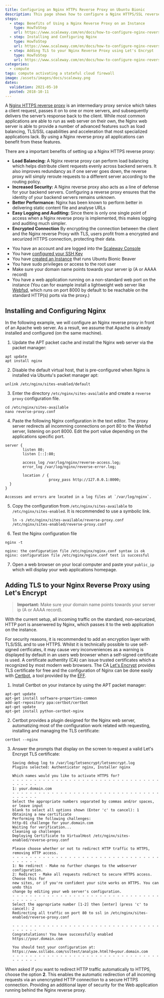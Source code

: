 ```yaml
---
title: Configuring an Nginx HTTPs Reverse Proxy on Ubuntu Bionic
description: This page shows how to configure a Nginx HTTPS/SSL reverse proxy
steps:
  - step: Benefits of Using a Nginx Reverse Proxy on an Instance
    type: HowToStep
    url: https://www.scaleway.com/en/docs/how-to-configure-nginx-reverse-proxy/#-Benefits-of-Using-a-Nginx-Reverse-Proxy-on-an-Instance
  - step: Installing and Configuring Nginx
    type: HowToStep
    url: https://www.scaleway.com/en/docs/how-to-configure-nginx-reverse-proxy/#-Installing-and-Configuring-Nginx
  - step: Adding TLS to your Nginx Reverse Proxy using Let's Encrypt
    type: HowToStep
    url: https://www.scaleway.com/en/docs/how-to-configure-nginx-reverse-proxy/#-Adding-TLS-to-your-Nginx-Reverse-Proxy-using-Lets-Encrypt
categories:
  - compute
tags: compute activating a stateful cloud firewall
image: /assets/images/docs/scaleway.png
dates:
  validation: 2021-05-10
  posted: 2018-10-11
---
```


A [Nginx HTTPS reverse proxy](https://nginx.org) is an intermediary proxy service which takes a client request, passes it on to one or more servers, and subsequently delivers the server’s response back to the client. While most common applications are able to run as web server on their own, the Nginx web server is able to provide a number of advanced features such as load balancing, TLS/SSL capabilities and acceleration that most specialized applications lack. By using a Nginx reverse proxy all applications can benefit from these features.

There are a important benefits of setting up a Nginx HTTPS reverse proxy:

- **Load Balancing:** A Nginx reverse proxy can perform load balancing which helps distribute client requests evenly across backend servers. It also improves redundancy as if one server goes down, the reverse proxy will simply reroute requests to a different server according to the routing policy.
- **Increased Security:** A Nginx reverse proxy also acts as a line of defense for your backend servers. Configuring a reverse proxy ensures that the identity of your backend servers remains unknown.
- **Better Performance:** Nginx has been known to perform better in delivering static content file and analyse URLs
- **Easy Logging and Auditing:** Since there is only one single point of access when a Nginx reverse proxy is implemented, this makes logging and auditing much simpler.
- **Encrypted Connection** By encrypting the connection between the client and the Nginx reverse Proxy with TLS, users profit from a encrypted and securized HTTPS connection, protecting their data.

<Message type="requirement">

- You have an account and are logged into the [Scaleway Console](https://console.scaleway.com)
- You have [configured your SSH Key](/console/my-project/how-to/create-ssh-key/)
- You have [created an Instance](/compute/instances/how-to/create-an-instance) that runs Ubuntu Bionic Beaver
- You have sudo privileges or access to the root user
- Make sure your domain name points towards your server ip (A or AAAA record)
- You have a web application running on a non-standard web port on the instance (You can for example install a lightweight web server like [Webfsd](http://manpages.ubuntu.com/manpages/trusty/man1/webfsd.1.html), which runs on port 8000 by default to be reachable on the standard HTTP(s) ports via the proxy.)

</Message> 

## Installing and Configuring Nginx

In the following example, we will configure an Nginx reverse proxy in front of an Apache web server. As a result, we assume that Apache is already installed and configured (on the same machine).

1. Update the APT packet cache and install the Nginx web server via the packet manager:

  ```
  apt update
  apt install nginx
  ```

2. Disable the default virtual host, that is pre-configured when Nginx is installed via Ubuntu's packet manager apt:

  ```
  unlink /etc/nginx/sites-enabled/default
  ```

3. Enter the directory `/etc/nginx/sites-available` and create a `reverse proxy` configuration file.

  ```
  cd /etc/nginx/sites-available
  nano reverse-proxy.conf
  ```

4. Paste the following Nginx configuration in the text editor. The proxy server redirects all incomming connections on port 80 to the Webfsd server, listening on port 8000. Edit the port value depending on the applications specific port.

  ```
  server {
          listen 80;
          listen [::]:80;

          access_log /var/log/nginx/reverse-access.log;
          error_log /var/log/nginx/reverse-error.log;

          location / {
                      proxy_pass http://127.0.0.1:8000;
    }
  }
  ```

  <Message type="note">
  
    Accesses and errors are located in a log files at `/var/log/nginx`.

  </Message> 

5. Copy the configuration from `/etc/nginx/sites-available` to `/etc/nginx/sites-enabled`.
   It is recommended to use a symbolic link.

    ```
    ln -s /etc/nginx/sites-available/reverse-proxy.conf /etc/nginx/sites-enabled/reverse-proxy.conf
    ```

6. Test the Nginx configuration file

  ```
  nginx -t
  ```
  ```
  nginx: the configuration file /etc/nginx/nginx.conf syntax is ok
  nginx: configuration file /etc/nginx/nginx.conf test is successful
  ```

7. Open a web browser on your local computer and paste your `public_ip` which will display your web applications homepage.

## Adding TLS to your Nginx Reverse Proxy using Let's Encrypt

> **Important:** Make sure your domain name points towards your server ip (A or AAAA record).

With the current setup, all incoming traffic on the standard, non-securized, HTTP port is anserwered by Nginx, which passes it to the web application on the instance.

For security reasons, it is recommended to add an encryption layer with TLS/SSL and to use HTTPS. Whilst it is technically possible to use self-signed certficates, it may cause very inconveniences as a warning is displayed by default in an users web browser when a self-signed certificate is used. A certificate authentity (CA) can issue trusted certificates which a recognized by most modern web browsers. The CA [Let's Encrypt](https://letsencrypt.org) provides TLS certificate for free and the configuration of Nginx can be done easily with [Certbot](https://certbot.eff.org/), a tool provided by the [EFF](https://www.eff.org/).

1. Install Certbot on your instance by using the APT packet manager:

  ```
  apt-get update
  apt-get install software-properties-common
  add-apt-repository ppa:certbot/certbot
  apt-get update
  apt-get install python-certbot-nginx
  ```

2. Certbot provides a plugin designed for the Nginx web server, automatizing most of the configuration work related with requesting, installing and managing the TLS certificate:

  ```
  certbot --nginx
  ```

3. Answer the prompts that display on the screen to request a valid Let's Encrypt TLS certificate:

    ```
    Saving debug log to /var/log/letsencrypt/letsencrypt.log
    Plugins selected: Authenticator nginx, Installer nginx

    Which names would you like to activate HTTPS for?
    - - - - - - - - - - - - - - - - - - - - - - - - - - - - - - - - - - - - - - - -
    1: your.domain.com
    - - - - - - - - - - - - - - - - - - - - - - - - - - - - - - - - - - - - - - - -
    Select the appropriate numbers separated by commas and/or spaces, or leave input
    blank to select all options shown (Enter 'c' to cancel): 1
    Obtaining a new certificate
    Performing the following challenges:
    http-01 challenge for your.domain.com
    Waiting for verification...
    Cleaning up challenges
    Deploying Certificate to VirtualHost /etc/nginx/sites-enabled/reverse-proxy.conf

    Please choose whether or not to redirect HTTP traffic to HTTPS, removing HTTP access.
    - - - - - - - - - - - - - - - - - - - - - - - - - - - - - - - - - - - - - - - -
    1: No redirect - Make no further changes to the webserver configuration.
    2: Redirect - Make all requests redirect to secure HTTPS access. Choose this for
    new sites, or if you're confident your site works on HTTPS. You can undo this
    change by editing your web server's configuration.
    - - - - - - - - - - - - - - - - - - - - - - - - - - - - - - - - - - - - - - - -
    Select the appropriate number [1-2] then [enter] (press 'c' to cancel): 2
    Redirecting all traffic on port 80 to ssl in /etc/nginx/sites-enabled/reverse-proxy.conf

    - - - - - - - - - - - - - - - - - - - - - - - - - - - - - - - - - - - - - - - -
    Congratulations! You have successfully enabled https://your.domain.com

    You should test your configuration at:
    https://www.ssllabs.com/ssltest/analyze.html?d=your.domain.com
    - - - - - - - - - - - - - - - - - - - - - - - - - - - - - - - - - - - - - - - -
    ```

  <Message type="note">

  When asked if you want to redirect HTTP traffic automatically to HTTPS, choose the option **2**. This enables the automatic redirection of all incoming requests via an unencrypted HTTP connection to a secure HTTPS connection. Providing an additional layer of security for the Web application running behind the Nginx reverse proxy.

  </Message>


